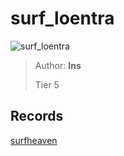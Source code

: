 
# surf_loentra

![surf_loentra](https://raw.githubusercontent.com/Sayt123/SurfMapPics/Maps-and-bonuses/csgo/surf_loentra.jpg)

> Author: **Ins**
>
> Tier 5

## Records

[surfheaven](https://surfheaven.eu/map/surf_loentra)
